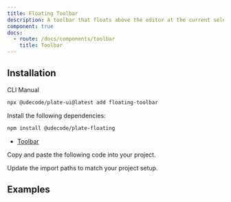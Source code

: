 ```yaml
---
title: Floating Toolbar
description: A toolbar that floats above the editor at the current selection.
component: true
docs:
  - route: /docs/components/toolbar
    title: Toolbar
---
```


<ComponentPreview name="playground-demo" id="basicnodes" />

## Installation

<Tabs defaultValue="cli">

<TabsList>
<TabsTrigger value="cli">CLI</TabsTrigger>
<TabsTrigger value="manual">Manual</TabsTrigger>
</TabsList>
<TabsContent value="cli">

```bash
npx @udecode/plate-ui@latest add floating-toolbar
```

</TabsContent>

<TabsContent value="manual">

<Steps>

<Step>

Install the following dependencies:

```bash
npm install @udecode/plate-floating
```

- [Toolbar](/docs/components/toolbar)

</Step>

<Step>

Copy and paste the following code into your project.

</Step>

<ComponentSource name="floating-toolbar" />

<Step>

Update the import paths to match your project setup.

</Step>

</Steps>

</TabsContent>

</Tabs>

## Examples

<ComponentSource src="../../templates/plate-playground-template/src/components/plate/editor.tsx" />
